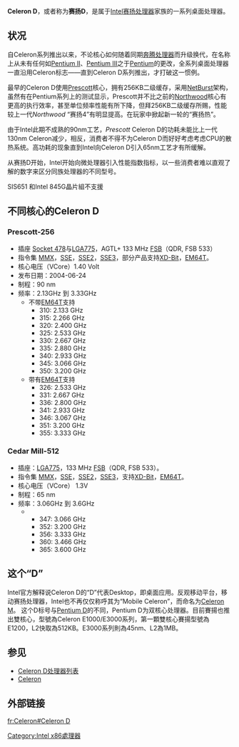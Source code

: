 {{NoteTA|G1=IT}}
'''Celeron D'''，或者称为'''赛扬D'''，是属于[[Intel|Intel]][[赛扬|赛扬处理器]]家族的一系列桌面处理器。

== 状况 ==
自Celeron系列推出以来，不论核心如何随着同期[[Pentium|奔腾处理器]]而升级换代，在名称上从未有任何如[[Pentium_II|Pentium II]]、[[Pentium_III|Pentium III]]之于[[Pentium|Pentium]]的更改，全系列桌面处理器一直沿用Celeron标志——直到Celeron D系列推出，才打破这一惯例。

最早的Celeron D使用[[Prescott|Prescott]]核心，拥有256KB二级缓存，采用[[NetBurst|NetBurst]]架构，虽然有在Pentium系列上的测试显示，Prescott并不比之前的[[Northwood|Northwood]]核心有更高的执行效率，甚至单位频率性能有所下降，但拜256KB二级缓存所赐，性能较上一代''Northwood'' “赛扬4”有明显提高。在玩家中掀起新一轮的“赛扬热”。

由于Intel此期不成熟的90nm工艺，''Prescott'' Celeron D的功耗未能比上一代130nm Celeron减少，相反，消费者不得不为Celeron D而好好考虑考虑CPU的散热系统。高功耗的现象直到Intel向Celeron D引入65nm工艺才有所缓解。

从赛扬D开始，Intel开始向微处理器引入性能指数指标，以一些消费者难以直观了解的数字来区分同族处理器的不同型号。

SIS651 和Intel 845G晶片組不支援

== 不同核心的Celeron D ==
=== Prescott-256 ===
* 插座 [[Socket_478|Socket 478]]与[[LGA775|LGA775]]，AGTL+ 133 MHz [[FSB|FSB]]（QDR, FSB 533）
* 指令集 [[MMX|MMX]]，[[SSE|SSE]]，[[SSE2|SSE2]]，[[SSE3|SSE3]]，部分产品支持[[NX-Bit|XD-Bit]]，[[EM64T|EM64T]]。
* 核心电压（VCore）1.40 Volt
* 发布日期：2004-06-24
* 制程：90 nm
* 频率：2.13GHz 到 3.33GHz
**不带[[EM64T|EM64T]]支持
*** 310: 2.133 GHz
*** 315: 2.266 GHz
*** 320: 2.400 GHz
*** 325: 2.533 GHz
*** 330: 2.667 GHz
*** 335: 2.880 GHz
*** 340: 2.933 GHz
*** 345: 3.066 GHz
*** 350: 3.200 GHz
**带有[[EM64T|EM64T]]支持
*** 326: 2.533 GHz
*** 331: 2.667 GHz
*** 336: 2.800 GHz
*** 341: 2.933 GHz
*** 346: 3.067 GHz
*** 351: 3.200 GHz
*** 355: 3.333 GHz

=== Cedar Mill-512 ===
* 插座：[[LGA775|LGA775]]，133 MHz [[FSB|FSB]]（QDR, FSB 533）。
* 指令集 [[MMX|MMX]]，[[SSE|SSE]]，[[SSE2|SSE2]]，[[SSE3|SSE3]]，支持[[NX-Bit|XD-Bit]]，[[EM64T|EM64T]]。
* 核心电压（VCore） 1.3V
* 制程：65 nm
* 频率：3.06GHz 到 3.6GHz
*** 347: 3.066 GHz
*** 352: 3.200 GHz
*** 356: 3.333 GHz
*** 360: 3.466 GHz
*** 365: 3.600 GHz

== 这个“D” ==
Intel官方解释说Celeron D的“D”代表Desktop，即桌面应用。反观移动平台，移动赛扬处理器，Intel也不再仅仅称呼其为“Mobile Celeron”，而命名为[[Celeron_M|Celeron M]]。
这个D标号与[[Pentium_D|Pentium D]]的不同，Pentium D为双核心处理器。目前賽揚也推出雙核心，型號為Celeron E1000/E3000系列，第一顆雙核心賽揚型號為E1200，L2快取為512KB。E3000系列則為45nm、L2為1MB。

== 参见 ==
*[[Celeron_D处理器列表|Celeron D处理器列表]]
*[[Celeron|Celeron]]

== 外部链接 ==

{{Intel processors}}

[[Category:Intel_x86處理器|Category:Intel x86處理器]]

[[fr:Celeron#Celeron_D|fr:Celeron#Celeron D]]